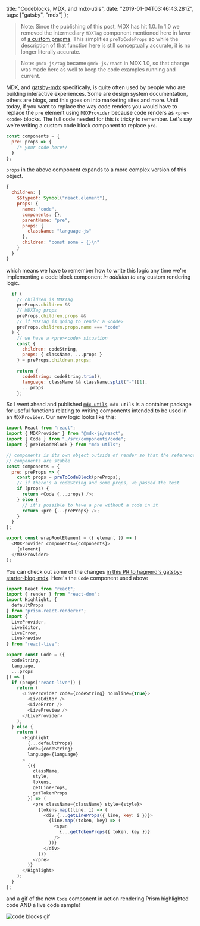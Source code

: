   title: "Codeblocks, MDX, and mdx-utils",
  date: "2019-01-04T03:46:43.281Z",
  tags: ["gatsby", "mdx"]
};

> Note: Since the publishing of this post, MDX has hit 1.0.
> In 1.0 we removed the intermediary `MDXTag` component
> mentioned here in favor of
> [a custom pragma](https://mdxjs.com/blog/custom-pragma/).
> This simplifies `preToCodeProps` so while the description
> of that function here is still conceptually accurate, it
> is no longer literally accurate.

> Note: `@mdx-js/tag` became `@mdx-js/react` in MDX 1.0, so
> that change was made here as well to keep the code
> examples running and current.

MDX, and
[gatsby-mdx](https://github.com/ChristopherBiscardi/gatsby-mdx)
specifically, is quite often used by people who are building
interactive experiences. Some are design system
documentation, others are blogs, and this goes on into
marketing sites and more. Until today, if you want to
replace the way code renders you would have to replace the
`pre` element using `MDXProvider` because code renders as
`<pre><code>` blocks. The full code needed for this is
tricky to remember. Let's say we're writing a custom code
block component to replace `pre`.

```js
const components = {
  pre: props => {
    /* your code here*/
  }
};
```

`props` in the above component expands to a more complex
version of this object.

```js
{
  children: {
    $$typeof: Symbol("react.element"),
    props: {
      name: "code",
      components: {},
      parentName: "pre",
      props: {
        className: "language-js"
      },
      children: "const some = {}\n"
    }
  }
}
```

which means we have to remember how to write this logic any
time we're implementing a code block component _in addition
to_ any custom rendering logic.

```js
  if (
    // children is MDXTag
    preProps.children &&
    // MDXTag props
    preProps.children.props &&
    // if MDXTag is going to render a <code>
    preProps.children.props.name === "code"
  ) {
    // we have a <pre><code> situation
    const {
      children: codeString,
      props: { className, ...props }
    } = preProps.children.props;

    return {
      codeString: codeString.trim(),
      language: className && className.split("-")[1],
      ...props
    };
```

So I went ahead and published
[`mdx-utils`](https://github.com/ChristopherBiscardi/gatsby-mdx/tree/00769a1b72455f40843cd2f09ee34fd63b009fb2/packages/mdx-utils).
`mdx-utils` is a container package for useful functions
relating to writing components intended to be used in an
`MDXProvider`. Our new logic looks like this:

```js
import React from "react";
import { MDXProvider } from "@mdx-js/react";
import { Code } from "./src/components/code";
import { preToCodeBlock } from "mdx-utils";

// components is its own object outside of render so that the references to
// components are stable
const components = {
  pre: preProps => {
    const props = preToCodeBlock(preProps);
    // if there's a codeString and some props, we passed the test
    if (props) {
      return <Code {...props} />;
    } else {
      // it's possible to have a pre without a code in it
      return <pre {...preProps} />;
    }
  }
};

export const wrapRootElement = ({ element }) => (
  <MDXProvider components={components}>
    {element}
  </MDXProvider>
);
```

You can check out some of the changes
[in this PR to hagnerd's gatsby-starter-blog-mdx](https://github.com/hagnerd/gatsby-starter-blog-mdx/pull/1).
Here's the `Code` component used above

```js
import React from "react";
import { render } from "react-dom";
import Highlight, {
  defaultProps
} from "prism-react-renderer";
import {
  LiveProvider,
  LiveEditor,
  LiveError,
  LivePreview
} from "react-live";

export const Code = ({
  codeString,
  language,
  ...props
}) => {
  if (props["react-live"]) {
    return (
      <LiveProvider code={codeString} noInline={true}>
        <LiveEditor />
        <LiveError />
        <LivePreview />
      </LiveProvider>
    );
  } else {
    return (
      <Highlight
        {...defaultProps}
        code={codeString}
        language={language}
      >
        {({
          className,
          style,
          tokens,
          getLineProps,
          getTokenProps
        }) => (
          <pre className={className} style={style}>
            {tokens.map((line, i) => (
              <div {...getLineProps({ line, key: i })}>
                {line.map((token, key) => (
                  <span
                    {...getTokenProps({ token, key })}
                  />
                ))}
              </div>
            ))}
          </pre>
        )}
      </Highlight>
    );
  }
};
```

and a gif of the new `Code` component in action rendering
Prism highlighted code AND a live code sample!

![code blocks gif](/img/precode.gif "code blocks showing features")
